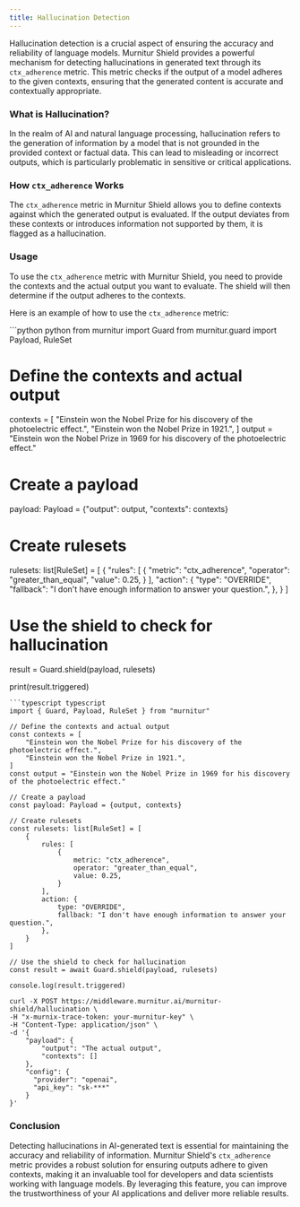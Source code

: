 ```yaml
---
title: Hallucination Detection
---
```



Hallucination detection is a crucial aspect of ensuring the accuracy and reliability of language models. Murnitur Shield provides a powerful mechanism for detecting hallucinations in generated text through its `ctx_adherence` metric. This metric checks if the output of a model adheres to the given contexts, ensuring that the generated content is accurate and contextually appropriate.

### What is Hallucination?

In the realm of AI and natural language processing, hallucination refers to the generation of information by a model that is not grounded in the provided context or factual data. This can lead to misleading or incorrect outputs, which is particularly problematic in sensitive or critical applications.

### How `ctx_adherence` Works

The `ctx_adherence` metric in Murnitur Shield allows you to define contexts against which the generated output is evaluated. If the output deviates from these contexts or introduces information not supported by them, it is flagged as a hallucination.

### Usage

To use the `ctx_adherence` metric with Murnitur Shield, you need to provide the contexts and the actual output you want to evaluate. The shield will then determine if the output adheres to the contexts.

Here is an example of how to use the `ctx_adherence` metric:

<CodeGroup>
```python python
from murnitur import Guard
from murnitur.guard import Payload, RuleSet

# Define the contexts and actual output
contexts = [
    "Einstein won the Nobel Prize for his discovery of the photoelectric effect.",
    "Einstein won the Nobel Prize in 1921.",
]
output = "Einstein won the Nobel Prize in 1969 for his discovery of the photoelectric effect."

# Create a payload
payload: Payload = {"output": output, "contexts": contexts}

# Create rulesets
rulesets: list[RuleSet] = [
    {
        "rules": [
            {
                "metric": "ctx_adherence",
                "operator": "greater_than_equal",
                "value": 0.25,
            }
        ],
        "action": {
            "type": "OVERRIDE",
            "fallback": "I don't have enough information to answer your question.",
        },
    }
]

# Use the shield to check for hallucination
result = Guard.shield(payload, rulesets)

print(result.triggered)
```
```typescript typescript
import { Guard, Payload, RuleSet } from "murnitur"

// Define the contexts and actual output
const contexts = [
    "Einstein won the Nobel Prize for his discovery of the photoelectric effect.",
    "Einstein won the Nobel Prize in 1921.",
]
const output = "Einstein won the Nobel Prize in 1969 for his discovery of the photoelectric effect."

// Create a payload
const payload: Payload = {output, contexts}

// Create rulesets
const rulesets: list[RuleSet] = [
    {
        rules: [
            {
                metric: "ctx_adherence",
                operator: "greater_than_equal",
                value: 0.25,
            }
        ],
        action: {
            type: "OVERRIDE",
            fallback: "I don't have enough information to answer your question.",
        },
    }
]

// Use the shield to check for hallucination
const result = await Guard.shield(payload, rulesets)

console.log(result.triggered)

```

```curl cURL
curl -X POST https://middleware.murnitur.ai/murnitur-shield/hallucination \
-H "x-murnix-trace-token: your-murnitur-key" \
-H "Content-Type: application/json" \
-d '{
    "payload": {
        "output": "The actual output",
        "contexts": []
    },
    "config": {
      "provider": "openai",
      "api_key": "sk-***"
    }
}'
```
</CodeGroup>

### Conclusion

Detecting hallucinations in AI-generated text is essential for maintaining the accuracy and reliability of information. Murnitur Shield's `ctx_adherence` metric provides a robust solution for ensuring outputs adhere to given contexts, making it an invaluable tool for developers and data scientists working with language models. By leveraging this feature, you can improve the trustworthiness of your AI applications and deliver more reliable results.